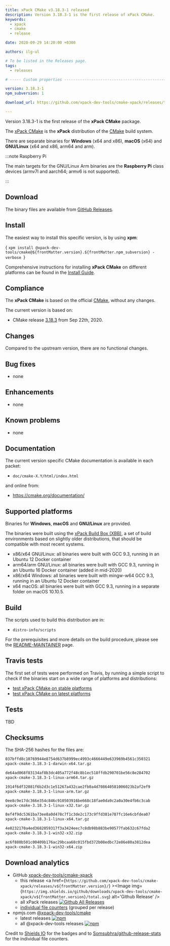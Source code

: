 ```yaml
---
title: xPack CMake v3.18.3-1 released
description: Version 3.18.3-1 is the first release of xPack CMake.
keywords:
  - xpack
  - cmake
  - release

date: 2020-09-29 14:20:00 +0300

authors: ilg-ul

# To be listed in the Releases page.
tags:
  - releases

# ----- Custom properties -----------------------------------------------------

version: 3.18.3-1
npm_subversion: 1

download_url: https://github.com/xpack-dev-tools/cmake-xpack/releases/tag/v3.18.3-1/

---
```


<head><title>{frontMatter.title}</title></head>

Version 3.18.3-1 is the first release of the **xPack CMake** package.

<!-- truncate -->


The [xPack CMake](https://xpack-dev-tools.github.io/cmake-xpack/)
is the **xPack** distribution of the
[CMake](https://cmake.org) build system.

There are separate binaries for **Windows** (x64 and x86),
**macOS** (x64) and **GNU/Linux** (x64 and x86, arm64 and arm).

:::note Raspberry Pi

The main targets for the GNU/Linux Arm
binaries are the **Raspberry Pi** class devices (armv7l and aarch64;
armv6 is not supported).

:::

## Download

The binary files are available from <a href={frontMatter.download_url}>GitHub Releases</a>.

## Install

The easiest way to install this specific version, is by using **xpm**:

<CodeBlock language="console"> {
`xpm install @xpack-dev-tools/cmake@${frontMatter.version}.${frontMatter.npm_subversion} -verbose
`} </CodeBlock>

Comprehensive instructions for installing **xPack CMake** on different platforms
can be found in the [Install Guide](/docs/install/).

## Compliance

The **xPack CMake** is based on the official
[CMake](https://cmake.org),
without any changes.

The current version is based on:

- CMake release
[3.18.3](https://github.com/Kitware/CMake/releases/tag/v3.18.3)
from Sep 22th, 2020.

## Changes

Compared to the upstream version, there are no functional changes.

## Bug fixes

- none

## Enhancements

- none

## Known problems

- none

## Documentation

The current version specific CMake documentation is available in each packet:

- `doc/cmake-X.Y/html/index.html`

and online from:

- https://cmake.org/documentation/

## Supported platforms

Binaries for **Windows**, **macOS** and **GNU/Linux** are provided.

The binaries were built using the
[xPack Build Box (XBB)](https://github.com/xpack/xpack-build-box), a set
of build environments based on slightly older distributions, that should be
compatible with most recent systems.

- x86/x64 GNU/Linux: all binaries were built with GCC 9.3, running in an
  Ubuntu 12 Docker container
- arm64/arm GNU/Linux: all binaries were built with GCC 9.3, running in an
  Ubuntu 16 Docker container (added in mid-2020)
- x86/x64 Windows: all binaries were built with mingw-w64 GCC 9.3, running in an
  Ubuntu 12 Docker container
- x64 macOS: all binaries were built with GCC 9.3, running in a separate
  folder on macOS 10.10.5.

## Build

The scripts used to build this distribution are in:

- `distro-info/scripts`

For the prerequisites and more details on the build procedure, please see the
[README-MAINTAINER](https://github.com/xpack-dev-tools/cmake-xpack/blob/xpack/README-MAINTAINER.md) page.

## Travis tests

The first set of tests were performed on Travis, by running
a simple script to check if the binaries start on a wide range of
platforms and distributions:

- [test xPack CMake on stable platforms](https://travis-ci.org/github/xpack-dev-tools/cmake-xpack/builds/731239783)
- [test xPack CMake on latest platforms](https://travis-ci.org/github/xpack-dev-tools/cmake-xpack/builds/731243291)

## Tests

TBD

## Checksums

The SHA-256 hashes for the files are:

```txt
037bffd8c10769944e8754d637b8999ec4993c4666449e633969b4561c350321
xpack-cmake-3.18.3-1-darwin-x64.tar.gz

de64ad068f83134af8b3dc405a772f48c8b1ec518ffdb290701be56c8e284702
xpack-cmake-3.18.3-1-linux-arm64.tar.gz

1914f6df32081f6b2d3c1e51267a432cae2fb0a4d708640581006023b2af2ef9
xpack-cmake-3.18.3-1-linux-arm.tar.gz

0ee8c9e17dc366e354c846c910503916be668c18fae0da9c2a0a30e4fb6c3cab
xpack-cmake-3.18.3-1-linux-x32.tar.gz

8ef4f9dc5361ba73ee8a0d478c7f1c3de2c173c9ffd381e787fc16e6cbfdea07
xpack-cmake-3.18.3-1-linux-x64.tar.gz

4e0232170a4ed3682059317f3a3424eec7c8db98b883be90577fab632c67fda2
xpack-cmake-3.18.3-1-win32-x32.zip

ac6f880b501c00409b176ac29bcaa68c015fbd372b08edbc72e86e80a3812dea
xpack-cmake-3.18.3-1-win32-x64.zip
```

## Download analytics

- GitHub [xpack-dev-tools/cmake-xpack](https://github.com/xpack-dev-tools/cmake-xpack/)
  - this release <a href={`https://github.com/xpack-dev-tools/cmake-xpack/releases/v${frontMatter.version}/`} ><Image img={`https://img.shields.io/github/downloads/xpack-dev-tools/cmake-xpack/v${frontMatter.version}/total.svg`} alt='Github Release' /></a>
  - all xPack releases [![Github All Releases](https://img.shields.io/github/downloads/xpack-dev-tools/cmake-xpack/total.svg)](https://github.com/xpack-dev-tools/cmake-xpack/releases/)
  - [individual file counters](https://somsubhra.github.io/github-release-stats/?username=xpack-dev-tools&repository=cmake-xpack) (grouped per release)
- npmjs.com [@xpack-dev-tools/cmake](https://www.npmjs.com/package/@xpack-dev-tools/cmake)
  - latest releases [![npm](https://img.shields.io/npm/dw/@xpack-dev-tools/cmake.svg)](https://www.npmjs.com/package/@xpack-dev-tools/cmake/)
  - all @xpack-dev-tools releases [![npm](https://img.shields.io/npm/dt/@xpack-dev-tools/cmake.svg)](https://www.npmjs.com/package/@xpack-dev-tools/cmake/)

Credit to [Shields IO](https://shields.io) for the badges and to
[Somsubhra/github-release-stats](https://github.com/Somsubhra/github-release-stats)
for the individual file counters.
